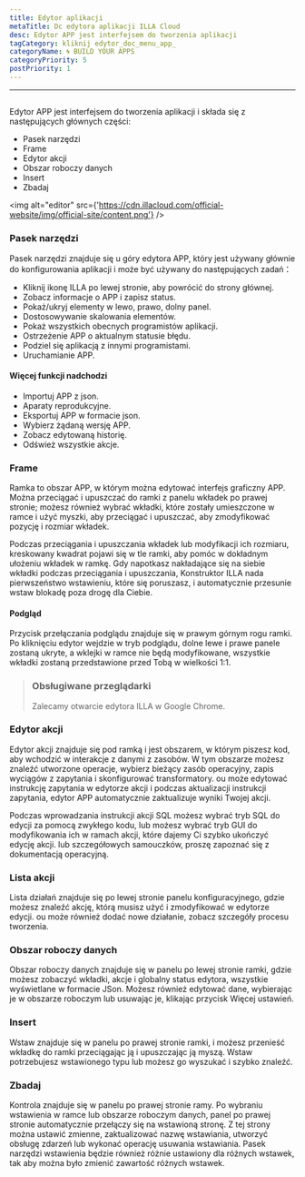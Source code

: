 ```yaml
---
title: Edytor aplikacji
metaTitle: Dc edytora aplikacji ILLA Cloud
desc: Edytor APP jest interfejsem do tworzenia aplikacji
tagCategory: kliknij edytor_doc_menu_app_
categoryName: 🌀 BUILD YOUR APPS
categoryPriority: 5
postPriority: 1
---
```


* * *

## <Heading hidden>Edytor aplikacji</Heading>

Edytor APP jest interfejsem do tworzenia aplikacji i składa się z następujących głównych części:

-   Pasek narzędzi
-   Frame
-   Edytor akcji
-   Obszar roboczy danych
-   Insert
-   Zbadaj

<img alt="editor" src={'https://cdn.illacloud.com/official-website/img/official-site/content.png'} />

### Pasek narzędzi

Pasek narzędzi znajduje się u góry edytora APP, który jest używany głównie do konfigurowania aplikacji i może być używany do następujących zadań：

-   Kliknij ikonę ILLA po lewej stronie, aby powrócić do strony głównej.
-   Zobacz informacje o APP i zapisz status.
-   Pokaż/ukryj elementy w lewo, prawo, dolny panel.
-   Dostosowywanie skalowania elementów.
-   Pokaż wszystkich obecnych programistów aplikacji.
-   Ostrzeżenie APP o aktualnym statusie błędu.
-   Podziel się aplikacją z innymi programistami.
-   Uruchamianie APP.

#### Więcej funkcji nadchodzi

-   Importuj APP z json.
-   Aparaty reprodukcyjne.
-   Eksportuj APP w formacie json.
-   Wybierz żądaną wersję APP.
-   Zobacz edytowaną historię.
-   Odśwież wszystkie akcje.

[//]: # "[Image]"

### Frame

Ramka to obszar APP, w którym można edytować interfejs graficzny APP. Można przeciągać i upuszczać do ramki z panelu wkładek po prawej stronie; możesz również wybrać wkładki, które zostały umieszczone w ramce i użyć myszki, aby przeciągać i upuszczać, aby zmodyfikować pozycję i rozmiar wkładek.

Podczas przeciągania i upuszczania wkładek lub modyfikacji ich rozmiaru, kreskowany kwadrat pojawi się w tle ramki, aby pomóc w dokładnym ułożeniu wkładek w ramkę. Gdy napotkasz nakładające się na siebie wkładki podczas przeciągania i upuszczania, Konstruktor ILLA nada pierwszeństwo wstawieniu, które się poruszasz, i automatycznie przesunie wstaw blokadę poza drogę dla Ciebie.

#### Podgląd

Przycisk przełączania podglądu znajduje się w prawym górnym rogu ramki. Po kliknięciu edytor wejdzie w tryb podglądu, dolne lewe i prawe panele zostaną ukryte, a wklejki w ramce nie będą modyfikowane, wszystkie wkładki zostaną przedstawione przed Tobą w wielkości 1:1.

> ### Obsługiwane przeglądarki
>
> Zalecamy otwarcie edytora ILLA w Google Chrome.

### Edytor akcji

Edytor akcji znajduje się pod ramką i jest obszarem, w którym piszesz kod, aby wchodzić w interakcje z danymi z zasobów. W tym obszarze możesz znaleźć utworzone operacje, wybierz bieżący zasób operacyjny, zapis wyciągów z zapytania i skonfigurować transformatory. ou może edytować instrukcję zapytania w edytorze akcji i podczas aktualizacji instrukcji zapytania, edytor APP automatycznie zaktualizuje wyniki Twojej akcji.

Podczas wprowadzania instrukcji akcji SQL możesz wybrać tryb SQL do edycji za pomocą zwykłego kodu, lub możesz wybrać tryb GUI do modyfikowania ich w ramach akcji, które dajemy Ci szybko ukończyć edycję akcji. lub szczegółowych samouczków, proszę zapoznać się z dokumentacją operacyjną.

### Lista akcji

Lista działań znajduje się po lewej stronie panelu konfiguracyjnego, gdzie możesz znaleźć akcję, którą musisz użyć i zmodyfikować w edytorze edycji. ou może również dodać nowe działanie, zobacz szczegóły procesu tworzenia.

### Obszar roboczy danych

Obszar roboczy danych znajduje się w panelu po lewej stronie ramki, gdzie możesz zobaczyć wkładki, akcje i globalny status edytora, wszystkie wyświetlane w formacie JSon. Możesz również edytować dane, wybierając je w obszarze roboczym lub usuwając je, klikając przycisk Więcej ustawień.

### Insert

Wstaw znajduje się w panelu po prawej stronie ramki, i możesz przenieść wkładkę do ramki przeciągając ją i upuszczając ją myszą. Wstaw potrzebujesz wstawionego typu lub możesz go wyszukać i szybko znaleźć.

[//]: # "[Image]"

### Zbadaj

Kontrola znajduje się w panelu po prawej stronie ramy. Po wybraniu wstawienia w ramce lub obszarze roboczym danych, panel po prawej stronie automatycznie przełączy się na wstawioną stronę. Z tej strony można ustawić zmienne, zaktualizować nazwę wstawiania, utworzyć obsługę zdarzeń lub wykonać operację usuwania wstawiania. Pasek narzędzi wstawienia będzie również różnie ustawiony dla różnych wstawek, tak aby można było zmienić zawartość różnych wstawek.
